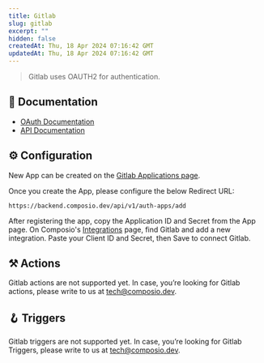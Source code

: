 ```yaml
---
title: Gitlab
slug: gitlab
excerpt: ""
hidden: false
createdAt: Thu, 18 Apr 2024 07:16:42 GMT
updatedAt: Thu, 18 Apr 2024 07:16:42 GMT
--- 
```

> Gitlab uses OAUTH2 for authentication.
## 📔 Documentation

- [OAuth Documentation](https://docs.gitlab.com/ee/api/oauth2.html)
- [API Documentation](https://docs.gitlab.com/ee/api/)

## ⚙️ Configuration

<Tip>New App can be created on the [Gitlab Applications page](https://gitlab.com/-/user_settings/applications).</Tip>

Once you create the App, please configure the below Redirect URL:


```
https://backend.composio.dev/api/v1/auth-apps/add
```

After registering the app, copy the Application ID and Secret from the App page. On Composio's [Integrations](https://app.composio.dev/apps) page, find Gitlab and add a new integration. Paste your Client ID and Secret, then Save to connect Gitlab.


## ⚒️ Actions

Gitlab actions are not supported yet. In case, you’re looking for Gitlab actions, please write to us at tech@composio.dev.

## 🪝 Triggers

Gitlab triggers are not supported yet. In case, you’re looking for Gitlab Triggers, please write to us at tech@composio.dev.
